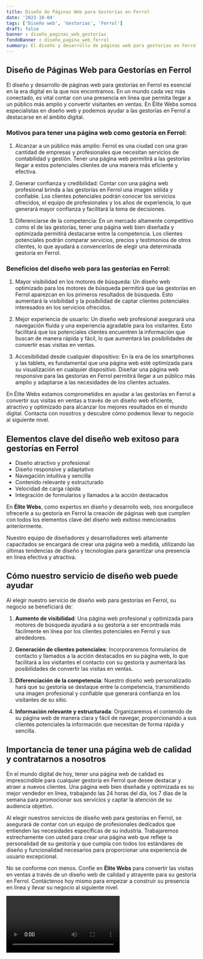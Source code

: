 ```yaml
---
title: Diseño de Páginas Web para Gestorías en Ferrol
date: '2023-10-04'
tags: ['Diseño web', 'Gestorías', 'Ferrol']
draft: false
banner : diseño_paginas_web_gestorías
fondoBanner : diseño_pagina_web_ferrol
summary: El diseño y desarrollo de páginas web para gestorías en Ferrol es esencial en la era digital en la que nos encontramos. En un mundo cada vez más conectado, es vital contar con una presencia en línea que permita llegar a un público más amplio y convertir visitantes en ventas. En Élite Webs somos especialistas en diseño web y podemos ayudar a las gestorías en Ferrol a destacarse en el ámbito digital.
---
```


## Diseño de Páginas Web para Gestorías en Ferrol

El diseño y desarrollo de páginas web para gestorías en Ferrol es esencial en la era digital en la que nos encontramos. En un mundo cada vez más conectado, es vital contar con una presencia en línea que permita llegar a un público más amplio y convertir visitantes en ventas. En Élite Webs somos especialistas en diseño web y podemos ayudar a las gestorías en Ferrol a destacarse en el ámbito digital.

### Motivos para tener una página web como gestoría en Ferrol:

1. Alcanzar a un público más amplio: Ferrol es una ciudad con una gran cantidad de empresas y profesionales que necesitan servicios de contabilidad y gestión. Tener una página web permitirá a las gestorías llegar a estos potenciales clientes de una manera más eficiente y efectiva.

2. Generar confianza y credibilidad: Contar con una página web profesional brinda a las gestorías en Ferrol una imagen sólida y confiable. Los clientes potenciales podrán conocer los servicios ofrecidos, el equipo de profesionales y los años de experiencia, lo que generará mayor confianza y facilitará la toma de decisiones.

3. Diferenciarse de la competencia: En un mercado altamente competitivo como el de las gestorías, tener una página web bien diseñada y optimizada permitirá destacarse entre la competencia. Los clientes potenciales podrán comparar servicios, precios y testimonios de otros clientes, lo que ayudará a convencerlos de elegir una determinada gestoría en Ferrol.

### Beneficios del diseño web para las gestorías en Ferrol:

1. Mayor visibilidad en los motores de búsqueda: Un diseño web optimizado para los motores de búsqueda permitirá que las gestorías en Ferrol aparezcan en los primeros resultados de búsqueda. Esto aumentará la visibilidad y la posibilidad de captar clientes potenciales interesados en los servicios ofrecidos.

2. Mejor experiencia de usuario: Un diseño web profesional asegurará una navegación fluida y una experiencia agradable para los visitantes. Esto facilitará que los potenciales clientes encuentren la información que buscan de manera rápida y fácil, lo que aumentará las posibilidades de convertir esas visitas en ventas.

3. Accesibilidad desde cualquier dispositivo: En la era de los smartphones y las tablets, es fundamental que una página web esté optimizada para su visualización en cualquier dispositivo. Diseñar una página web responsive para las gestorías en Ferrol permitirá llegar a un público más amplio y adaptarse a las necesidades de los clientes actuales.

En Élite Webs estamos comprometidos en ayudar a las gestorías en Ferrol a convertir sus visitas en ventas a través de un diseño web eficiente, atractivo y optimizado para alcanzar los mejores resultados en el mundo digital. Contacta con nosotros y descubre cómo podemos llevar tu negocio al siguiente nivel.

<GifSeo />

<Cta />

## Elementos clave del diseño web exitoso para gestorías en Ferrol

- Diseño atractivo y profesional
- Diseño responsive y adaptativo
- Navegación intuitiva y sencilla
- Contenido relevante y estructurado
- Velocidad de carga rápida
- Integración de formularios y llamados a la acción destacados

En **Élite Webs**, como expertos en diseño y desarrollo web, nos enorgullece ofrecerle a su gestoría en Ferrol la creación de páginas web que cumplen con todos los elementos clave del diseño web exitoso mencionados anteriormente.

Nuestro equipo de diseñadores y desarrolladores web altamente capacitados se encargará de crear una página web a medida, utilizando las últimas tendencias de diseño y tecnologías para garantizar una presencia en línea efectiva y atractiva.

## Cómo nuestro servicio de diseño web puede ayudar

Al elegir nuestro servicio de diseño web para gestorías en Ferrol, su negocio se beneficiará de:

1. **Aumento de visibilidad**: Una página web profesional y optimizada para motores de búsqueda ayudará a su gestoría a ser encontrada más fácilmente en línea por los clientes potenciales en Ferrol y sus alrededores.

2. **Generación de clientes potenciales**: Incorporaremos formularios de contacto y llamados a la acción destacados en su página web, lo que facilitará a los visitantes el contacto con su gestoría y aumentará las posibilidades de convertir las visitas en ventas.

3. **Diferenciación de la competencia**: Nuestro diseño web personalizado hará que su gestoría se destaque entre la competencia, transmitiendo una imagen profesional y confiable que generará confianza en los visitantes de su sitio.

4. **Información relevante y estructurada**: Organizaremos el contenido de su página web de manera clara y fácil de navegar, proporcionando a sus clientes potenciales la información que necesitan de forma rápida y sencilla.

## Importancia de tener una página web de calidad y contratarnos a nosotros

En el mundo digital de hoy, tener una página web de calidad es imprescindible para cualquier gestoría en Ferrol que desee destacar y atraer a nuevos clientes. Una página web bien diseñada y optimizada es su mejor vendedor en línea, trabajando las 24 horas del día, los 7 días de la semana para promocionar sus servicios y captar la atención de su audiencia objetivo.

Al elegir nuestros servicios de diseño web para gestorías en Ferrol, se asegurará de contar con un equipo de profesionales dedicados que entienden las necesidades específicas de su industria. Trabajaremos estrechamente con usted para crear una página web que refleje la personalidad de su gestoría y que cumpla con todos los estándares de diseño y funcionalidad necesarios para proporcionar una experiencia de usuario excepcional.

No se conforme con menos. Confíe en **Élite Webs** para convertir las visitas en ventas a través de un diseño web de calidad y atrayente para su gestoría en Ferrol. Contáctenos hoy mismo para empezar a construir su presencia en línea y llevar su negocio al siguiente nivel.

<Video />

<CtaBot job='Gestorías' city='Ferrol'/>

<Gmaps query='Ferrol+españa+maps' />